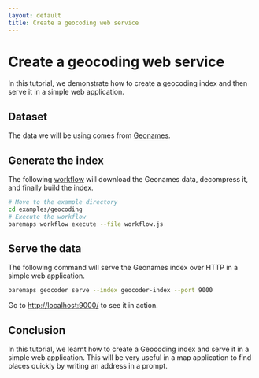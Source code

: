 ```yaml
---
layout: default
title: Create a geocoding web service
---
```


# Create a geocoding web service

In this tutorial, we demonstrate how to create a geocoding index and then serve it in a simple web application.

## Dataset

The data we will be using comes from [Geonames](https://www.geonames.org).

## Generate the index

The following [workflow](https://raw.githubusercontent.com/apache/incubator-baremaps/main/examples/geocoding/workflow.js) will download the Geonames data, decompress it, and finally build the index.

```bash
# Move to the example directory
cd examples/geocoding
# Execute the workflow
baremaps workflow execute --file workflow.js
```

## Serve the data

The following command will serve the Geonames index over HTTP in a simple web application.

```bash
baremaps geocoder serve --index geocoder-index --port 9000
```

Go to [http://localhost:9000/](http://localhost:9000/) to see it in action.

## Conclusion

In this tutorial, we learnt how to create a Geocoding index and serve it in a simple web application.
This will be very useful in a map application to find places quickly by writing an address in a prompt.
